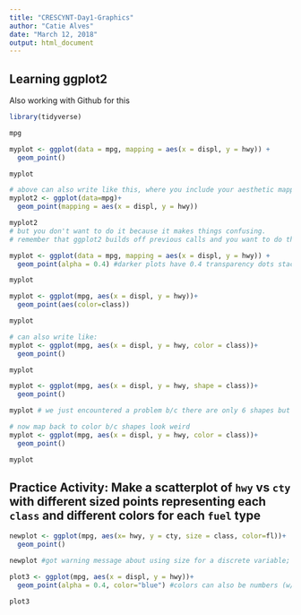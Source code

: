 ```yaml
---
title: "CRESCYNT-Day1-Graphics"
author: "Catie Alves"
date: "March 12, 2018"
output: html_document
---
```


## Learning ggplot2  
Also working with Github for this  

```r

library(tidyverse)
```


```r
mpg
```

```r
myplot <- ggplot(data = mpg, mapping = aes(x = displ, y = hwy)) +
  geom_point()

myplot

# above can also write like this, where you include your aesthetic mapping in your geom calls
myplot2 <- ggplot(data=mpg)+
  geom_point(mapping = aes(x = displ, y = hwy))

myplot2
# but you don't want to do it because it makes things confusing. 
# remember that ggplot2 builds off previous calls and you want to do that.
```


```r
myplot <- ggplot(data = mpg, mapping = aes(x = displ, y = hwy)) +
  geom_point(alpha = 0.4) #darker plots have 0.4 transparency dots stacked on top of each other

myplot
```


```r
myplot <- ggplot(mpg, aes(x = displ, y = hwy))+
  geom_point(aes(color=class))

myplot

# can also write like:
myplot <- ggplot(mpg, aes(x = displ, y = hwy, color = class))+
  geom_point()

myplot
```

```r
myplot <- ggplot(mpg, aes(x = displ, y = hwy, shape = class))+
  geom_point()

myplot # we just encountered a problem b/c there are only 6 shapes but there are 7 classes; it then removed rows

# now map back to color b/c shapes look weird
myplot <- ggplot(mpg, aes(x = displ, y = hwy, color = class))+
  geom_point()

myplot
```

## **Practice Activity:** Make a scatterplot of `hwy` vs `cty` with different sized points representing each `class` and different colors for each `fuel` type

```r
newplot <- ggplot(mpg, aes(x= hwy, y = cty, size = class, color=fl))+
  geom_point()

newplot #got warning message about using size for a discrete variable; not advised!

```


```r
plot3 <- ggplot(mpg, aes(x = displ, y = hwy))+
  geom_point(alpha = 0.4, color="blue") #colors can also be numbers (w/o "")

plot3
```


```r

```

